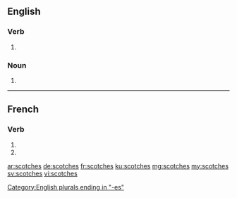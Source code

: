 {{also|Scotches}}
==English==

===Verb===
{{head|en|verb form}}

# {{en-third-person singular of|scotch}}

===Noun===
{{head|en|noun plural form}}

# {{plural of|scotch|lang=en}}

[[Category:English plurals ending in "-es"]]

----

==French==

===Verb===
{{fr-verb-form}}

# {{inflection of|scotcher||2|s|pres|indc|lang=fr}}
# {{inflection of|scotcher||2|s|pres|subj|lang=fr}}

[[ar:scotches]]
[[de:scotches]]
[[fr:scotches]]
[[ku:scotches]]
[[mg:scotches]]
[[my:scotches]]
[[sv:scotches]]
[[vi:scotches]]